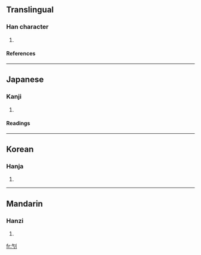 ==Translingual==
===Han character===
{{Han char|rn=18|rad=刀|as=04|sn=6|four=|canj=人弓中弓 (ONLN), X人弓中弓 (XONLN)}}
# {{defn|Han}}
====References====
{{Han ref|kx=0137.060|dkj=01882|dj=0308.120|hdz=10326.080|uh=520F|ud=21007}}
----
==Japanese==
===Kanji===
{{ja-kanji|grade=|rs=刀04}}
# {{defn|Japanese}}
====Readings====
{{ja-readings|on=[[き]] (ki), [[け]] (ke), [[かい]] (kai)|kun=[[たつ]] (tatsu), [[さす]] (sasu), [[ころす]] (korosu)}}
----
==Korean==
===Hanja===
{{ko-hanja|hangeul=기|rv=gi|mr=ki}}
# {{defn|Korean}}
----
==Mandarin==
===Hanzi===
{{cmn-hanzi|pin=[[jī]] (ji1)|wg=chi<sup>1</sup>}}
# {{defn|Mandarin}}

[[fr:刏]]